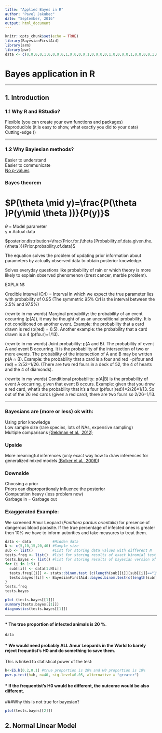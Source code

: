 ```yaml
---
title: "Applied Bayes in R"
author: "Pavel Jakubec"
date: "September, 2016"
output: html_document
---
```


```r
knitr::opts_chunk$set(echo = TRUE)
library(BayesianFirstAid)
library(arm)
library(pwr)
data <- c(0,0,0,0,1,0,0,0,0,1,0,0,0,0,1,0,0,0,0,1,0,0,0,0,1,0,0,0,0,1,0,0,0,0,1,0,0,0,0,1)
```

# Bayes application in R

***
## 1. Introduction

### 1.1 Why R and RStudio?

Flexible (you can create your own functions and packages)   
Reproducible (it is easy to show, what exactly you did to your data)   
Cutting-edge ()      


***
### 1.2 Why Bayiesian methods?

Easier to understand   
Easier to communicate   
[No p-values](https://www.amstat.org/newsroom/pressreleases/P-ValueStatement.pdf)   

### Bayes theorem

# $P(\theta \mid y)=\frac{P(\theta )P(y\mid \theta ))}{P(y)}$

$\theta$ = Model parameter   
y = Actual data   

$posterior.distribution=\frac{Prior.for.(\theta )Probability.of.data.given.the.(\theta )}{Prior.probability.of.data}$ 

The equation solves the problem of updating prior information about parameters by actually observed data to obtain posterior knowledge.

Solves everyday questions like probability of rain or which theory is more likely to explain observed phenomenon (brest cancer, marble problem).

EXPLAIN!:

Credible interval (CrI) = Interval in which we expect the true parameter lies with probability of 0.95 (The symmetric 95%
CrI is the interval between the 2.5% and 97.5%)

(rewrite in my words) Marginal probability: the probability of an event occurring (p(A)), it may be thought of as an unconditional probability.  It is not conditioned on another event.  Example:  the probability that a card drawn is red (p(red) = 0.5).  Another example:  the probability that a card drawn is a 4  (p(four)=1/13).

 
(rewrite in my words) Joint probability:  p(A and B).  The probability of event A and event B occurring.  It is the probability of the intersection of two or more events.  The probability of the intersection of A and B may be written p(A ∩ B). Example:  the probability that a card is a four and red =p(four and red) = 2/52=1/26.  (There are two red fours in a deck of 52, the 4 of hearts and the 4 of diamonds).

 
(rewrite in my words) Conditional probability:  p(A|B) is the probability of event A occurring, given that event B occurs. Example:  given that you drew a red card, what’s the probability that it’s a four (p(four|red))=2/26=1/13.  So out of the 26 red cards (given a red card), there are two fours so 2/26=1/13.


***
### Bayesians are (more or less) ok with:
Using prior knowledge   
Low sample size (rare species, lots of NAs, expensive sampling)   
Multiple comparisons [(Geldman et al., 2012)](http://www.stat.columbia.edu/~gelman/research/published/multiple2f.pdf)  

### Upside
More meaningful inferences (only exact way how to draw inferences for generalized mixed models [(Bolker et al., 2008)](http://www.cell.com/trends/ecology-evolution/pdf/S0169-5347(09)00019-6.pdf))

### Downside
Choosing a prior   
Priors can disproportionaly influence the posterior  
Computation heavy (less problem now)   
Garbage in = Garbage out


### Exaggerated Example:
We screened Amur Leopard (*Panthera pardus orientalis*) for presence of dangerous blood parasite. If the true percentage of infected ones is greater then 10% we have to inform autorities and take measures to treat them.
```r
data <- data          #Hidden data
N <- c(5,10,15,20,40) #Sample size
sub <- list()         #List for storing data values with different N    
tests.freq <- list()  #list for storing results of exact binomial test
tests.bayes <- list() #list for storing results of bayesian version of exact binomial test
for (i in 1:5) {
  sub[[i]] <- data[1:N[i]]
  tests.freq[[i]] <- stats::binom.test (c(length(sub[[i]][sub[[i]]=="1"]), length(sub[[i]][sub[[i]]=="0"])), p=0.1, alternative="greater")
  tests.bayes[[i]] <- BayesianFirstAid::bayes.binom.test(c(length(sub[[i]][sub[[i]]=="1"]), length(sub[[i]][sub[[i]]=="0"])), p=0.1, n.iter = 150000)
}
tests.freq
tests.bayes

plot (tests.bayes[[1]])
summary(tests.bayes[[1]])
diagnostics(tests.bayes[[1]])

```
***
#### * The true proportion of infected animals is 20 %.
```r
data
```

#### * We would need probably **ALL** Amur Leopards in the World to barely reject frequntist's H0 and do something to save them.  

This is linked to statistical power of the test:
```r
h<-ES.h(0.2,0.1) #true proportion is 20% and H0 proportion is 10%
pwr.p.test(h=h, n=40, sig.level=0.05, alternative = "greater")
```

#### * If the frequentist's H0 would be different, the outcome would be also different.    
   
       
          
###Why this is not true for bayesian?

```r
plot(tests.bayes[[2]])
```


## 2. Normal Linear Model

